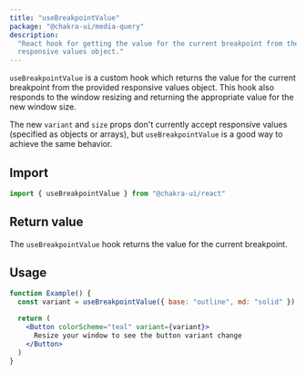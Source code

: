 ```yaml
---
title: "useBreakpointValue"
package: "@chakra-ui/media-query"
description:
  "React hook for getting the value for the current breakpoint from the provided
  responsive values object."
---
```


`useBreakpointValue` is a custom hook which returns the value for the current
breakpoint from the provided responsive values object. This hook also responds
to the window resizing and returning the appropriate value for the new window
size.

The new `variant` and `size` props don't currently accept responsive values
(specified as objects or arrays), but `useBreakpointValue` is a good way to
achieve the same behavior.

## Import

```js
import { useBreakpointValue } from "@chakra-ui/react"
```

## Return value

The `useBreakpointValue` hook returns the value for the current breakpoint.

## Usage

```jsx
function Example() {
  const variant = useBreakpointValue({ base: "outline", md: "solid" })

  return (
    <Button colorScheme="teal" variant={variant}>
      Resize your window to see the button variant change
    </Button>
  )
}
```
